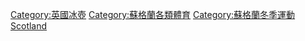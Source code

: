 [[Category:英國冰壺|Category:英國冰壺]]
[[Category:蘇格蘭各類體育|Category:蘇格蘭各類體育]]
[[Category:蘇格蘭冬季運動|Category:蘇格蘭冬季運動]]
[[Category:各國冰壺|Scotland]]